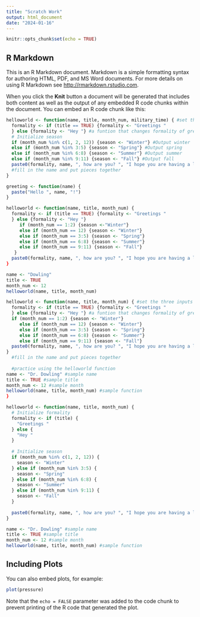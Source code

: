 ```yaml
---
title: "Scratch Work"
output: html_document
date: "2024-01-16"
---
```


```r
knitr::opts_chunk$set(echo = TRUE)
```

## R Markdown

This is an R Markdown document. Markdown is a simple formatting syntax for authoring HTML, PDF, and MS Word documents. For more details on using R Markdown see <http://rmarkdown.rstudio.com>.

When you click the **Knit** button a document will be generated that includes both content as well as the output of any embedded R code chunks within the document. You can embed an R code chunk like this:

```r
helloworld <- function(name, title, month_num, military_time) { #set the three inputs
  formality <- if (title == TRUE) {formality <- "Greetings "
  } else {formality <- "Hey "} #a funtion that changes formality of greeting based on if there is a title
  # Initialize season
  if (month_num %in% c(1, 2, 12)) {season <- "Winter"} #Output winter
  else if (month_num %in% 3:5) {season <- "Spring"} #Output spring
  else if (month_num %in% 6:8) {season <- "Summer"} #Output summer
  else if (month_num %in% 9:11) {season <- "Fall"} #Output fall
  paste0(formality, name, ", how are you? ", "I hope you are having a lovely ", season, "! ", added_greeting)
  #fill in the name and put pieces together
}
```




```r
greeting <- function(name) {
  paste("Hello ", name, "!")
}

helloworld <- function(name, title, month_num) {
  formality <- if (title == TRUE) {formality <- "Greetings "
  } else {formality <- "Hey "} 
     if (month_num == 1:2) {season <-"Winter"}
     else if (month_num == 12) {season <- "Winter"}
     else if (month_num == 3:5) {season <- "Spring"}
     else if (month_num == 6:8) {season <- "Summer"}
     else if (month_num == 9:11) {season <- "Fall"}
   }
  paste0(formality, name, ", how are you? ", "I hope you are having a lovely ", season)
}

name <- "Dowling"
title <- TRUE
month_num <- 12
helloworld(name, title, month_num)

```


```r
helloworld <- function(name, title, month_num) { #set the three inputs
  formality <- if (title == TRUE) {formality <- "Greetings "
  } else {formality <- "Hey "} #a funtion that changes formality of greeting based on if there is a title
  if (month_num == 1:2) {season <- "Winter"}
     else if (month_num == 12) {season <- "Winter"}
     else if (month_num == 3:5) {season <- "Spring"}
     else if (month_num == 6:8) {season <- "Summer"}
     else if (month_num == 9:11) {season <- "Fall"}
  paste0(formality, name, ", how are you? ", "I hope you are having a lovely ", season, "!")
}
  #fill in the name and put pieces together
  
  #practice using the helloworld function
name <- "Dr. Dowling" #sample name
title <- TRUE #sample title
month_num <- 12 #sample month
helloworld(name, title, month_num) #sample function
}

```

```r
helloworld <- function(name, title, month_num) {
  # Initialize formality
  formality <- if (title) {
    "Greetings "
  } else {
    "Hey "
  }
  
  # Initialize season
  if (month_num %in% c(1, 2, 12)) {
    season <- "Winter"
  } else if (month_num %in% 3:5) {
    season <- "Spring"
  } else if (month_num %in% 6:8) {
    season <- "Summer"
  } else if (month_num %in% 9:11) {
    season <- "Fall"
  }
  
  paste0(formality, name, ", how are you? ", "I hope you are having a lovely ", season, "!")
}

name <- "Dr. Dowling" #sample name
title <- TRUE #sample title
month_num <- 12 #sample month
helloworld(name, title, month_num) #sample function


```



## Including Plots

You can also embed plots, for example:

```r
plot(pressure)
```

Note that the `echo = FALSE` parameter was added to the code chunk to prevent printing of the R code that generated the plot.
